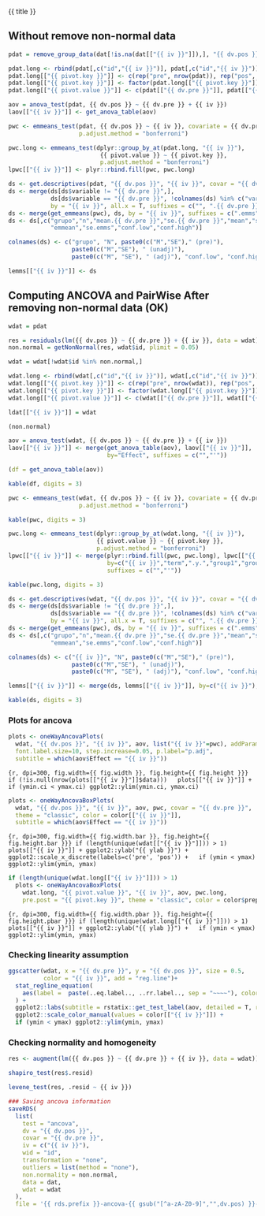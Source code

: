 
{{ title }}

## Without remove non-normal data

```r
pdat = remove_group_data(dat[!is.na(dat[["{{ iv }}"]]),], "{{ dv.pos }}", "{{ iv }}")

pdat.long <- rbind(pdat[,c("id","{{ iv }}")], pdat[,c("id","{{ iv }}")])
pdat.long[["{{ pivot.key }}"]] <- c(rep("pre", nrow(pdat)), rep("pos", nrow(pdat)))
pdat.long[["{{ pivot.key }}"]] <- factor(pdat.long[["{{ pivot.key }}"]], c("pre","pos"))
pdat.long[["{{ pivot.value }}"]] <- c(pdat[["{{ dv.pre }}"]], pdat[["{{ dv.pos }}"]])

aov = anova_test(pdat, {{ dv.pos }} ~ {{ dv.pre }} + {{ iv }})
laov[["{{ iv }}"]] <- get_anova_table(aov)
```


```r
pwc <- emmeans_test(pdat, {{ dv.pos }} ~ {{ iv }}, covariate = {{ dv.pre }},
                    p.adjust.method = "bonferroni")
```

```r
pwc.long <- emmeans_test(dplyr::group_by_at(pdat.long, "{{ iv }}"),
                          {{ pivot.value }} ~ {{ pivot.key }},
                          p.adjust.method = "bonferroni")
lpwc[["{{ iv }}"]] <- plyr::rbind.fill(pwc, pwc.long)
```

```r
ds <- get.descriptives(pdat, "{{ dv.pos }}", "{{ iv }}", covar = "{{ dv.pre }}")
ds <- merge(ds[ds$variable != "{{ dv.pre }}",],
            ds[ds$variable == "{{ dv.pre }}", !colnames(ds) %in% c("variable")],
            by = "{{ iv }}", all.x = T, suffixes = c("", ".{{ dv.pre }}"))
ds <- merge(get_emmeans(pwc), ds, by = "{{ iv }}", suffixes = c(".emms", ""))
ds <- ds[,c("grupo","n","mean.{{ dv.pre }}","se.{{ dv.pre }}","mean","se",
            "emmean","se.emms","conf.low","conf.high")]

colnames(ds) <- c("grupo", "N", paste0(c("M","SE")," (pre)"),
                  paste0(c("M","SE"), " (unadj)"),
                  paste0(c("M", "SE"), " (adj)"), "conf.low", "conf.high")

lemms[["{{ iv }}"]] <- ds
```

## Computing ANCOVA and PairWise After removing non-normal data (OK)

```r
wdat = pdat 

res = residuals(lm({{ dv.pos }} ~ {{ dv.pre }} + {{ iv }}, data = wdat))
non.normal = getNonNormal(res, wdat$id, plimit = 0.05)

wdat = wdat[!wdat$id %in% non.normal,]

wdat.long <- rbind(wdat[,c("id","{{ iv }}")], wdat[,c("id","{{ iv }}")])
wdat.long[["{{ pivot.key }}"]] <- c(rep("pre", nrow(wdat)), rep("pos", nrow(wdat)))
wdat.long[["{{ pivot.key }}"]] <- factor(wdat.long[["{{ pivot.key }}"]], c("pre","pos"))
wdat.long[["{{ pivot.value }}"]] <- c(wdat[["{{ dv.pre }}"]], wdat[["{{ dv.pos }}"]])

ldat[["{{ iv }}"]] = wdat

(non.normal)
```

```r
aov = anova_test(wdat, {{ dv.pos }} ~ {{ dv.pre }} + {{ iv }})
laov[["{{ iv }}"]] <- merge(get_anova_table(aov), laov[["{{ iv }}"]],
                            by="Effect", suffixes = c("","'"))

(df = get_anova_table(aov))
```

```r
kable(df, digits = 3)
```

```r
pwc <- emmeans_test(wdat, {{ dv.pos }} ~ {{ iv }}, covariate = {{ dv.pre }},
                    p.adjust.method = "bonferroni")
```

```r
kable(pwc, digits = 3)
```

```r
pwc.long <- emmeans_test(dplyr::group_by_at(wdat.long, "{{ iv }}"),
                         {{ pivot.value }} ~ {{ pivot.key }},
                         p.adjust.method = "bonferroni")
lpwc[["{{ iv }}"]] <- merge(plyr::rbind.fill(pwc, pwc.long), lpwc[["{{ iv }}"]],
                            by=c("{{ iv }}","term",".y.","group1","group2"),
                            suffixes = c("","'"))
```

```r
kable(pwc.long, digits = 3)
```


```r
ds <- get.descriptives(wdat, "{{ dv.pos }}", "{{ iv }}", covar = "{{ dv.pre }}")
ds <- merge(ds[ds$variable != "{{ dv.pre }}",],
            ds[ds$variable == "{{ dv.pre }}", !colnames(ds) %in% c("variable")],
            by = "{{ iv }}", all.x = T, suffixes = c("", ".{{ dv.pre }}"))
ds <- merge(get_emmeans(pwc), ds, by = "{{ iv }}", suffixes = c(".emms", ""))
ds <- ds[,c("grupo","n","mean.{{ dv.pre }}","se.{{ dv.pre }}","mean","se",
            "emmean","se.emms","conf.low","conf.high")]

colnames(ds) <- c("{{ iv }}", "N", paste0(c("M","SE")," (pre)"),
                  paste0(c("M","SE"), " (unadj)"),
                  paste0(c("M", "SE"), " (adj)"), "conf.low", "conf.high")

lemms[["{{ iv }}"]] <- merge(ds, lemms[["{{ iv }}"]], by=c("{{ iv }}"), suffixes = c("","'"))
```

```r
kable(ds, digits = 3)
```


### Plots for ancova

```r
plots <- oneWayAncovaPlots(
  wdat, "{{ dv.pos }}", "{{ iv }}", aov, list("{{ iv }}"=pwc), addParam = c("mean_ci"),
  font.label.size=10, step.increase=0.05, p.label="p.adj",
  subtitle = which(aov$Effect == "{{ iv }}"))
```

```{r, dpi=300, fig.width={{ fig.width }}, fig.height={{ fig.height }}}
if (!is.null(nrow(plots[["{{ iv }}"]]$data)))
  plots[["{{ iv }}"]] +
  if (ymin.ci < ymax.ci) ggplot2::ylim(ymin.ci, ymax.ci)
```


```r
plots <- oneWayAncovaBoxPlots(
  wdat, "{{ dv.pos }}", "{{ iv }}", aov, pwc, covar = "{{ dv.pre }}",
  theme = "classic", color = color[["{{ iv }}"]],
  subtitle = which(aov$Effect == "{{ iv }}"))
```

```{r, dpi=300, fig.width={{ fig.width.bar }}, fig.height={{ fig.height.bar }}}
if (length(unique(wdat[["{{ iv }}"]])) > 1)
  plots[["{{ iv }}"]] + ggplot2::ylab("{{ ylab }}") +
  ggplot2::scale_x_discrete(labels=c('pre', 'pos')) +
  if (ymin < ymax) ggplot2::ylim(ymin, ymax)
```


```r
if (length(unique(wdat.long[["{{ iv }}"]])) > 1)
  plots <- oneWayAncovaBoxPlots(
    wdat.long, "{{ pivot.value }}", "{{ iv }}", aov, pwc.long,
    pre.post = "{{ pivot.key }}", theme = "classic", color = color$prepost)
```

```{r, dpi=300, fig.width={{ fig.width.pbar }}, fig.height={{ fig.height.pbar }}}
if (length(unique(wdat.long[["{{ iv }}"]])) > 1)
  plots[["{{ iv }}"]] + ggplot2::ylab("{{ ylab }}") +
  if (ymin < ymax) ggplot2::ylim(ymin, ymax) 
```


### Checking linearity assumption

```r
ggscatter(wdat, x = "{{ dv.pre }}", y = "{{ dv.pos }}", size = 0.5,
          color = "{{ iv }}", add = "reg.line")+
  stat_regline_equation(
    aes(label =  paste(..eq.label.., ..rr.label.., sep = "~~~~"), color = {{ iv }})
  ) +
  ggplot2::labs(subtitle = rstatix::get_test_label(aov, detailed = T, row = which(aov$Effect == "{{ iv }}"))) +
  ggplot2::scale_color_manual(values = color[["{{ iv }}"]]) +
  if (ymin < ymax) ggplot2::ylim(ymin, ymax)
```

### Checking normality and homogeneity

```r
res <- augment(lm({{ dv.pos }} ~ {{ dv.pre }} + {{ iv }}, data = wdat))
```

```r
shapiro_test(res$.resid)
```

```r
levene_test(res, .resid ~ {{ iv }})
```



```r
### Saving ancova information
saveRDS(
  list(
    test = "ancova",
    dv = "{{ dv.pos }}",
    covar = "{{ dv.pre }}",
    iv = c("{{ iv }}"),
    wid = "id",
    transformation = "none",
    outliers = list(method = "none"),
    non.normality = non.normal,
    data = dat,
    wdat = wdat
  ),
  file = '{{ rds.prefix }}-ancova-{{ gsub("[^a-zA-Z0-9]","",dv.pos) }}-from-{{ gsub("[^a-zA-Z0-9]","",dv.pre) }}-{{ gsub("[^a-zA-Z0-9]","",iv) }}.rds')
```

